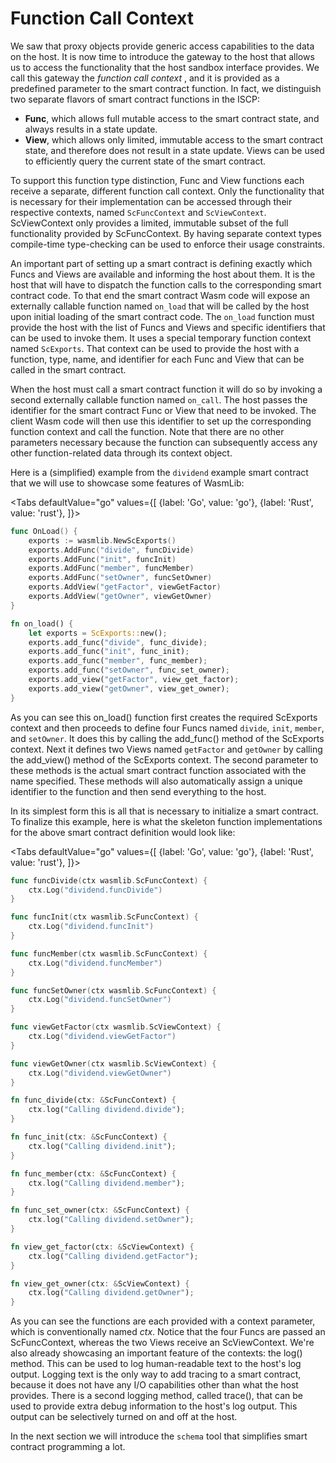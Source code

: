 
# Function Call Context

We saw that proxy objects provide generic access capabilities to the data on the host. It
is now time to introduce the gateway to the host that allows us to access the
functionality that the host sandbox interface provides. We call this gateway the _function
call context_
, and it is provided as a predefined parameter to the smart contract function. In fact, we
distinguish two separate flavors of smart contract functions in the ISCP:

- **Func**, which allows full mutable access to the smart contract state, and always
  results in a state update.
- **View**, which allows only limited, immutable access to the smart contract state, and
  therefore does not result in a state update. Views can be used to efficiently query the
  current state of the smart contract.

To support this function type distinction, Func and View functions each receive a
separate, different function call context. Only the functionality that is necessary for
their implementation can be accessed through their respective contexts,
named `ScFuncContext`
and `ScViewContext`. ScViewContext only provides a limited, immutable subset of the full
functionality provided by ScFuncContext. By having separate context types compile-time
type-checking can be used to enforce their usage constraints.

An important part of setting up a smart contract is defining exactly which Funcs and Views
are available and informing the host about them. It is the host that will have to dispatch
the function calls to the corresponding smart contract code. To that end the smart
contract Wasm code will expose an externally callable function named `on_load` that will
be called by the host upon initial loading of the smart contract code. The `on_load`
function must provide the host with the list of Funcs and Views and specific identifiers
that can be used to invoke them. It uses a special temporary function context named
`ScExports`. That context can be used to provide the host with a function, type, name, and
identifier for each Func and View that can be called in the smart contract.

When the host must call a smart contract function it will do so by invoking a second
externally callable function named `on_call`. The host passes the identifier for the smart
contract Func or View that need to be invoked. The client Wasm code will then use this
identifier to set up the corresponding function context and call the function. Note that
there are no other parameters necessary because the function can subsequently access any
other function-related data through its context object.

Here is a (simplified) example from the `dividend` example smart contract that we will use
to showcase some features of WasmLib:

<Tabs defaultValue="go"
      values={[
          {label: 'Go', value: 'go'},
          {label: 'Rust', value: 'rust'},
      ]}>

<TabItem value="go">

```go
func OnLoad() {
    exports := wasmlib.NewScExports()
    exports.AddFunc("divide", funcDivide)
    exports.AddFunc("init", funcInit)
    exports.AddFunc("member", funcMember)
    exports.AddFunc("setOwner", funcSetOwner)
    exports.AddView("getFactor", viewGetFactor)
    exports.AddView("getOwner", viewGetOwner)
}
```

</TabItem>
<TabItem value="rust">

```rust
fn on_load() {
    let exports = ScExports::new();
    exports.add_func("divide", func_divide);
    exports.add_func("init", func_init);
    exports.add_func("member", func_member);
    exports.add_func("setOwner", func_set_owner);
    exports.add_view("getFactor", view_get_factor);
    exports.add_view("getOwner", view_get_owner);
}
```

</TabItem>
</Tabs>

As you can see this on_load() function first creates the required ScExports context and
then proceeds to define four Funcs named `divide`, `init`, `member`, and `setOwner`. It
does this by calling the add_func() method of the ScExports context. Next it defines two
Views named `getFactor` and `getOwner` by calling the add_view() method of the ScExports
context. The second parameter to these methods is the actual smart contract function
associated with the name specified. These methods will also automatically assign a unique
identifier to the function and then send everything to the host.

In its simplest form this is all that is necessary to initialize a smart contract. To
finalize this example, here is what the skeleton function implementations for the above
smart contract definition would look like:

<Tabs defaultValue="go"
      values={[
          {label: 'Go', value: 'go'},
          {label: 'Rust', value: 'rust'},
      ]}>

<TabItem value="go">

```go
func funcDivide(ctx wasmlib.ScFuncContext) {
    ctx.Log("dividend.funcDivide")
}

func funcInit(ctx wasmlib.ScFuncContext) {
    ctx.Log("dividend.funcInit")
}

func funcMember(ctx wasmlib.ScFuncContext) {
    ctx.Log("dividend.funcMember")
}

func funcSetOwner(ctx wasmlib.ScFuncContext) {
    ctx.Log("dividend.funcSetOwner")
}

func viewGetFactor(ctx wasmlib.ScViewContext) {
    ctx.Log("dividend.viewGetFactor")
}

func viewGetOwner(ctx wasmlib.ScViewContext) {
    ctx.Log("dividend.viewGetOwner")
}
```

</TabItem>
<TabItem value="rust">

```rust
fn func_divide(ctx: &ScFuncContext) {
    ctx.log("Calling dividend.divide");
}

fn func_init(ctx: &ScFuncContext) {
    ctx.log("Calling dividend.init");
}

fn func_member(ctx: &ScFuncContext) {
    ctx.log("Calling dividend.member");
}

fn func_set_owner(ctx: &ScFuncContext) {
    ctx.log("Calling dividend.setOwner");
}

fn view_get_factor(ctx: &ScViewContext) {
    ctx.log("Calling dividend.getFactor");
}

fn view_get_owner(ctx: &ScViewContext) {
    ctx.log("Calling dividend.getOwner");
}
```

</TabItem>
</Tabs>

As you can see the functions are each provided with a context parameter, which is
conventionally named _ctx_. Notice that the four Funcs are passed an ScFuncContext,
whereas the two Views receive an ScViewContext. We're also already showcasing an important
feature of the contexts: the log() method. This can be used to log human-readable text to
the host's log output. Logging text is the only way to add tracing to a smart contract,
because it does not have any I/O capabilities other than what the host provides. There is
a second logging method, called trace(), that can be used to provide extra debug
information to the host's log output. This output can be selectively turned on and off at
the host.

In the next section we will introduce the `schema` tool that simplifies smart contract
programming a lot.
